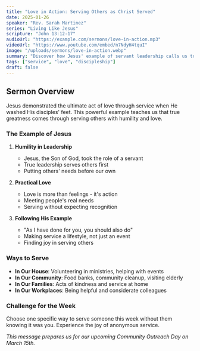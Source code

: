```yaml
---
title: "Love in Action: Serving Others as Christ Served"
date: 2025-01-26
speaker: "Rev. Sarah Martinez"
series: "Living Like Jesus"
scripture: "John 13:12-17"
audioUrl: "https://example.com/sermons/love-in-action.mp3"
videoUrl: "https://www.youtube.com/embed/n7NdyH4tquI"
image: "/uploads/sermons/love-in-action.webp"
summary: "Discover how Jesus' example of servant leadership calls us to love others through practical acts of service and sacrifice."
tags: ["service", "love", "discipleship"]
draft: false
---
```


## Sermon Overview

Jesus demonstrated the ultimate act of love through service when He washed His disciples' feet. This powerful example teaches us that true greatness comes through serving others with humility and love.

### The Example of Jesus

1. **Humility in Leadership**
   - Jesus, the Son of God, took the role of a servant
   - True leadership serves others first
   - Putting others' needs before our own

2. **Practical Love**
   - Love is more than feelings - it's action
   - Meeting people's real needs
   - Serving without expecting recognition

3. **Following His Example**
   - "As I have done for you, you should also do"
   - Making service a lifestyle, not just an event
   - Finding joy in serving others

### Ways to Serve

- **In Our House**: Volunteering in ministries, helping with events
- **In Our Community**: Food banks, community cleanup, visiting elderly
- **In Our Families**: Acts of kindness and service at home
- **In Our Workplaces**: Being helpful and considerate colleagues

### Challenge for the Week

Choose one specific way to serve someone this week without them knowing it was you. Experience the joy of anonymous service.

*This message prepares us for our upcoming Community Outreach Day on March 15th.*
